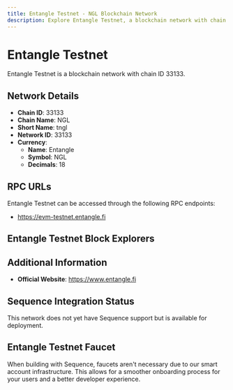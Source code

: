 ```yaml
--- 
title: Entangle Testnet - NGL Blockchain Network
description: Explore Entangle Testnet, a blockchain network with chain ID 33133. Learn about its native currency, Entangle, and how to interact with the network.
---
```


# Entangle Testnet

Entangle Testnet is a blockchain network with chain ID 33133.

## Network Details

- **Chain ID**: 33133
- **Chain Name**: NGL
- **Short Name**: tngl
- **Network ID**: 33133
- **Currency**: 
  - **Name**: Entangle
  - **Symbol**: NGL
  - **Decimals**: 18

## RPC URLs

Entangle Testnet can be accessed through the following RPC endpoints:

- https://evm-testnet.entangle.fi

## Entangle Testnet Block Explorers



## Additional Information

- **Official Website**: https://www.entangle.fi

## Sequence Integration Status

This network does not yet have Sequence support but is available for deployment.

## Entangle Testnet Faucet

When building with Sequence, faucets aren't necessary due to our smart account infrastructure. This allows for a smoother onboarding process for your users and a better developer experience.
